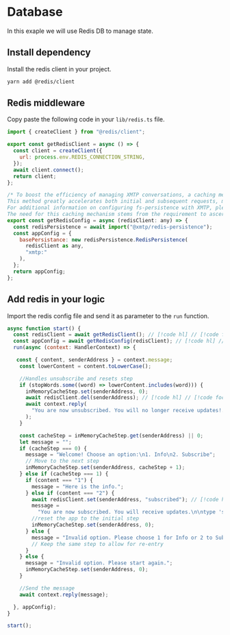 # Database

In this exaple we will use Redis DB to manage state.

## Install dependency

Install the redis client in your project.

```bash [cmd]
yarn add @redis/client
```

## Redis middleware

Copy paste the following code in your `lib/redis.ts` file.

```jsx [src/lib/redis.ts]
import { createClient } from "@redis/client";

export const getRedisClient = async () => {
  const client = createClient({
    url: process.env.REDIS_CONNECTION_STRING,
  });
  await client.connect();
  return client;
};

/* To boost the efficiency of managing XMTP conversations, a caching mechanism is essential. Utilizing fs-persistence or Redis allows the system to swiftly verify the existence of a conversation, eliminating the need to reload and inspect every conversation.
This method greatly accelerates both initial and subsequent requests, minimizing wait times and preventing timeouts.
For additional information on configuring fs-persistence with XMTP, please consult the fs-persistence documentation.
The need for this caching mechanism stems from the requirement to ascertain whether newConversation is continuing an existing conversation or starting a new one. This verification aids in avoiding duplicate conversations with the same user, ensuring compliance with privacy standards. */
export const getRedisConfig = async (redisClient: any) => {
  const redisPersistence = await import("@xmtp/redis-persistence");
  const appConfig = {
    basePersistance: new redisPersistence.RedisPersistence(
      redisClient as any,
      "xmtp:"
    ),
  };
  return appConfig;
};
```

## Add redis in your logic

Import the redis config file and send it as parameter to the `run` function.

```jsx [src/index.ts]
async function start() {
  const redisClient = await getRedisClient(); // [!code hl] // [!code focus]
  const appConfig = await getRedisConfig(redisClient); // [!code hl] // [!code focus]
  run(async (context: HandlerContext) => {

   const { content, senderAddress } = context.message;
    const lowerContent = content.toLowerCase();

    //Handles unsubscribe and resets step
    if (stopWords.some((word) => lowerContent.includes(word))) {
      inMemoryCacheStep.set(senderAddress, 0);
      await redisClient.del(senderAddress); // [!code hl] // [!code focus]
      await context.reply(
        "You are now unsubscribed. You will no longer receive updates!.",
      );
    }

    const cacheStep = inMemoryCacheStep.get(senderAddress) || 0;
    let message = "";
    if (cacheStep === 0) {
      message = "Welcome! Choose an option:\n1. Info\n2. Subscribe";
      // Move to the next step
      inMemoryCacheStep.set(senderAddress, cacheStep + 1);
    } else if (cacheStep === 1) {
      if (content === "1") {
        message = "Here is the info.";
      } else if (content === "2") {
        await redisClient.set(senderAddress, "subscribed"); // [!code hl] // [!code focus]
        message =
          "You are now subscribed. You will receive updates.\n\ntype 'stop' to unsubscribe";
        //reset the app to the initial step
        inMemoryCacheStep.set(senderAddress, 0);
      } else {
        message = "Invalid option. Please choose 1 for Info or 2 to Subscribe.";
        // Keep the same step to allow for re-entry
      }
    } else {
      message = "Invalid option. Please start again.";
      inMemoryCacheStep.set(senderAddress, 0);
    }

    //Send the message
    await context.reply(message);

  }, appConfig);
}

start();
```
